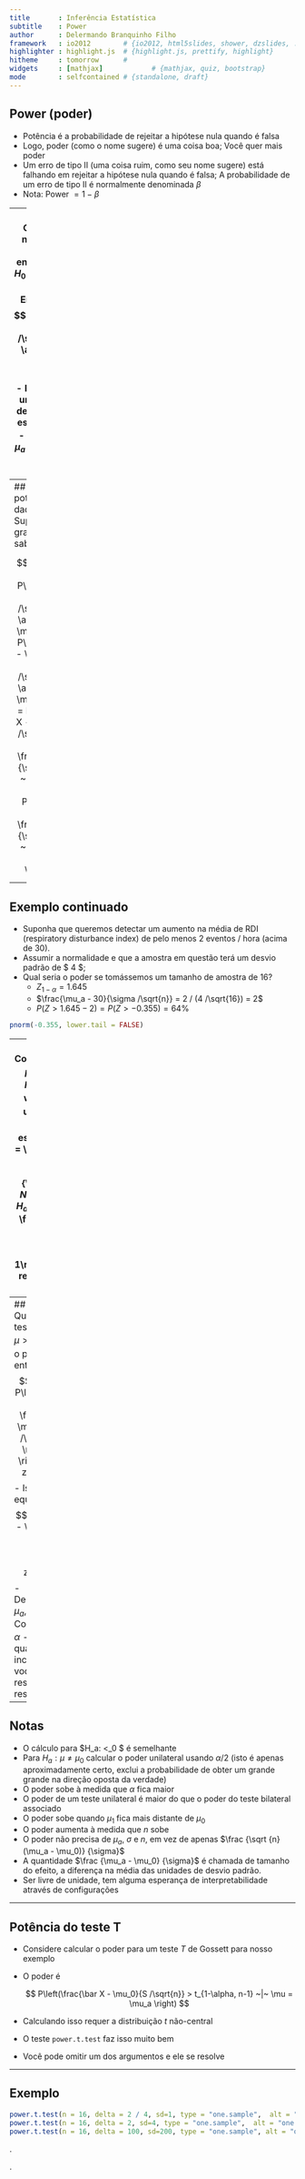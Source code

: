 ```yaml
---
title       : Inferência Estatística
subtitle    : Power
author      : Delermando Branquinho Filho
framework   : io2012        # {io2012, html5slides, shower, dzslides, ...}
highlighter : highlight.js  # {highlight.js, prettify, highlight}
hitheme     : tomorrow      # 
widgets     : [mathjax]            # {mathjax, quiz, bootstrap}
mode        : selfcontained # {standalone, draft}
---
```





## Power (poder)
- Potência é a probabilidade de rejeitar a hipótese nula quando é falsa
- Logo, poder (como o nome sugere) é uma coisa boa; Você quer mais poder
- Um erro de tipo II (uma coisa ruim, como seu nome sugere) está falhando em rejeitar a hipótese nula quando é falsa; A probabilidade de um erro de tipo II é normalmente denominada $\beta$
- Nota: Power $=1-\beta$

---
## Notas
- Consideremos nosso exemplo anterior envolvendo RDI
- $H_0: \mu = 30$ versus $H_a: \mu> 30$
- Então o poder é
$$P\left(\frac{\bar X - 30}{s /\sqrt{n}} > t_{1-\alpha,n-1} ~|~ \mu = \mu_a \right)$$
- Note que esta é uma função que depende do valor específico de $\mu_a$!
- Observe como $\mu_a$ se aproxima $30$ o poder se aproxima $\alpha$


---
## Calculando a potência para dados gaussianos
Suponha que $n$ é grande e que sabemos $\sigma$

$$
\begin{align}
1 -\beta & = 
P\left(\frac{\bar X - 30}{\sigma /\sqrt{n}} > z_{1-\alpha} ~|~ \mu = \mu_a \right)\\
& = P\left(\frac{\bar X - \mu_a + \mu_a - 30}{\sigma /\sqrt{n}} > z_{1-\alpha} ~|~ \mu = \mu_a \right)\\ \\
& = P\left(\frac{\bar X - \mu_a}{\sigma /\sqrt{n}} > z_{1-\alpha} - \frac{\mu_a - 30}{\sigma /\sqrt{n}} ~|~ \mu = \mu_a \right)\\ \\
& = P\left(Z > z_{1-\alpha} - \frac{\mu_a - 30}{\sigma /\sqrt{n}} ~|~ \mu = \mu_a \right)\\ \\
\end{align}
$$

---

## Exemplo continuado
- Suponha que queremos detectar um aumento na média de RDI (respiratory disturbance index) de pelo menos 2 eventos / hora (acima de 30).
- Assumir a normalidade e que a amostra em questão terá um desvio padrão de $ 4 $;
- Qual seria o poder se tomássemos um tamanho de amostra de $16$?
  - $Z_{1-\alpha} = 1.645$ 
  - $\frac{\mu_a - 30}{\sigma /\sqrt{n}} = 2 / (4 /\sqrt{16}) = 2$ 
  - $P(Z > 1.645 - 2) = P(Z > -0.355) = 64\%$
  
```r
pnorm(-0.355, lower.tail = FALSE)
```

---
## Nota
- Considere $H_0 : \mu = \mu_0$ and $H_a : \mu > \mu_0$ with $\mu = \mu_a$ under $H_a$.
- Sob $H_0$ a estatística $Z = \frac{\sqrt{n}(\bar X - \mu_0)}{\sigma}$ is $N(0, 1)$
- Sob $H_a$ $Z$ é $N\left( \frac{\sqrt{n}(\mu_a - \mu_0)}{\sigma}, 1\right)$
- Nós rejeitamos se $Z > Z_{1-\alpha}$

```r
sigma <- 10; mu_0 = 0; mu_a = 2; n <- 100; alpha = .05
plot(c(-3, 6),c(0, dnorm(0)), type = "n", frame = FALSE, xlab = "Z value", ylab = "")
xvals <- seq(-3, 6, length = 1000)
lines(xvals, dnorm(xvals), type = "l", lwd = 3)
lines(xvals, dnorm(xvals, mean = sqrt(n) * (mu_a - mu_0) / sigma), lwd =3)
abline(v = qnorm(1 - alpha))
```


---
## Questão
- Quando testamos $H_a : \mu > \mu_0$, avisa se o poder é $1 - \beta$, então 
$$1 - \beta = P\left(Z > z_{1-\alpha} - \frac{\mu_a - \mu_0}{\sigma /\sqrt{n}} ~|~ \mu = \mu_a \right) = P(Z > z_{\beta})$$
- Isto produz a equação
$$z_{1-\alpha} - \frac{\sqrt{n}(\mu_a - \mu_0)}{\sigma} = z_{\beta}$$
- Desconhecidos: $\mu_a$, $\sigma$, $n$, $\beta$
- Conhecidos: $\mu_0$, $\alpha$
- Especifique qualquer das 3 incógnitas e você pode resolver para o restante

---

## Notas
- O cálculo para $H_a: \mu <\mu_0 $ é semelhante
- Para $H_a: \mu \neq \mu_0$ calcular o poder unilateral usando $\alpha /2$ (isto é apenas aproximadamente certo, exclui a probabilidade de obter um grande grande na direção oposta da verdade)
- O poder sobe à medida que $\alpha$ fica maior 
- O poder de um teste unilateral é maior do que o poder do teste bilateral associado
- O poder sobe quando $\mu_1$ fica mais distante de $\mu_0$
- O poder aumenta à medida que $n$ sobe
- O poder não precisa de $\mu_a$, $\sigma$ e $n$, em vez de apenas $\frac {\sqrt {n} (\mu_a - \mu_0)} {\sigma}$
- A quantidade $\frac {\mu_a - \mu_0} {\sigma}$ é chamada de tamanho do efeito, a diferença na média das unidades de desvio padrão.
- Ser livre de unidade, tem alguma esperança de interpretabilidade através de configurações

---

## Potência do teste T
- Considere calcular o poder para um teste $T$ de Gossett para nosso exemplo
- O poder é

  $$
  P\left(\frac{\bar X - \mu_0}{S /\sqrt{n}} > t_{1-\alpha, n-1} ~|~ \mu = \mu_a \right)
  $$

- Calculando isso requer a distribuição $t$ não-central
- O teste `power.t.test` faz isso muito bem
- Você pode omitir um dos argumentos e ele se resolve

---
## Exemplo

```r
power.t.test(n = 16, delta = 2 / 4, sd=1, type = "one.sample",  alt = "one.sided")$power
power.t.test(n = 16, delta = 2, sd=4, type = "one.sample",  alt = "one.sided")$power
power.t.test(n = 16, delta = 100, sd=200, type = "one.sample", alt = "one.sided")$power
```



.

.